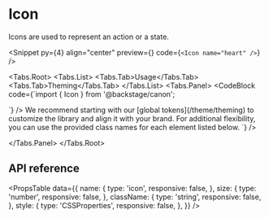 
# Icon

Icons are used to represent an action or a state.

<Snippet
  py={4}
  align="center"
  preview={<IconPreview />}
  code={`<Icon name="heart" />`}
/>

<Tabs.Root>
  <Tabs.List>
    <Tabs.Tab>Usage</Tabs.Tab>
    <Tabs.Tab>Theming</Tabs.Tab>
  </Tabs.List>
  <Tabs.Panel>
    <CodeBlock
      code={`import { Icon } from '@backstage/canon';

<Icon />
`}
    />
  </Tabs.Panel>
  <Tabs.Panel>
    We recommend starting with our [global tokens](/theme/theming) to customize the library and align it with
    your brand. For additional flexibility, you can use the provided class names for each element listed below.
    <CodeBlock
      code={`<Icon className="icon" />`}
    />

  </Tabs.Panel>
</Tabs.Root>

## API reference

<PropsTable
  data={{
    name: {
      type: 'icon',
      responsive: false,
    },
    size: {
      type: 'number',
      responsive: false,
    },
    className: {
      type: 'string',
      responsive: false,
    },
    style: {
      type: 'CSSProperties',
      responsive: false,
    },
  }}
/>
